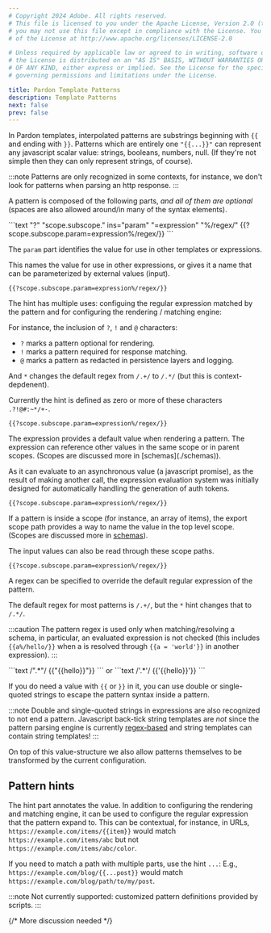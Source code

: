 ```yaml
---
# Copyright 2024 Adobe. All rights reserved.
# This file is licensed to you under the Apache License, Version 2.0 (the "License");
# you may not use this file except in compliance with the License. You may obtain a copy
# of the License at http://www.apache.org/licenses/LICENSE-2.0

# Unless required by applicable law or agreed to in writing, software distributed under
# the License is distributed on an "AS IS" BASIS, WITHOUT WARRANTIES OR REPRESENTATIONS
# OF ANY KIND, either express or implied. See the License for the specific language
# governing permissions and limitations under the License.

title: Pardon Template Patterns
description: Template Patterns
next: false
prev: false
---
```



In Pardon templates, interpolated patterns are substrings beginning with `{{` and ending with `}}`.
Patterns which are entirely one `"{{...}}"` can represent any javascript scalar value:
strings, booleans, numbers, null. (If they're not simple then they can only represent strings, of course).

:::note
Patterns are only recognized in some contexts, for instance,
we don't look for patterns when parsing an http response.
:::

A pattern is composed of the following parts, _and all of them are optional_
(spaces are also allowed around/in many of the syntax elements).

<Tabs class="shadow-md rounded-md">
<TabItem label="param">
<FlexyCodeGrid centered>
<span/>
```text "?" "scope.subscope." ins="param" "=expression" "%/regex/"
{{?scope.subscope.param=expression%/regex/}}
```
<span/>
</FlexyCodeGrid>

The `param` part identifies the value for use in other templates or expressions.

This names the value for use in other expressions, or gives it a name that can be parameterized by
external values (input).
</TabItem>
<TabItem label="hint">
<FlexyCodeGrid centered>
<span/>
```text ins="?" "scope.subscope." "param" "=expression" "%/regex/"
{{?scope.subscope.param=expression%/regex/}}
```
<span/>
</FlexyCodeGrid>

The hint has multiple uses: configuing the regular expression matched by the pattern
and for configuring the rendering / matching engine:

For instance, the inclusion of `?`, `!` and `@` characters:
- `?` marks a pattern optional for rendering.
- `!` marks a pattern required for response matching.
- `@` marks a pattern as redacted in persistence layers and logging.

And `*` changes the default regex from `/.+/` to `/.*/` (but this is context-depdenent).

Currently the hint is defined as zero or more of these characters `.?!@#:~*/+-`.
</TabItem>
<TabItem label="expressions">
<FlexyCodeGrid centered>
<span/>
```text "?" "scope.subscope." "param" ins="=expression" "%/regex/"
{{?scope.subscope.param=expression%/regex/}}
```
<span/>
</FlexyCodeGrid>
The expression provides a default value when rendering a pattern.  The expression can reference other
values in the same scope or in parent scopes. (Scopes are discussed more in [schemas](./schemas)).

As it can evaluate to an asynchronous value (a javascript promise), as the result of making another call,
the expression evaluation system was initially designed for automatically handling the generation of auth tokens.
</TabItem>
<TabItem label="export scope">
<FlexyCodeGrid centered>
<span/>
```text "?" ins="scope.subscope." "param" "=expression" "%/regex/"
{{?scope.subscope.param=expression%/regex/}}
```
<span/>
</FlexyCodeGrid>
If a pattern is inside a scope (for instance, an array of items), the export scope path provides
a way to name the value in the top level scope. (Scopes are discussed more in <a href="./schemas">schemas</a>).

The input values can also be read through these scope paths.
</TabItem>
<TabItem label="regex">
<FlexyCodeGrid centered>
<span/>
```text "?" "scope.subscope." "param" "=expression" ins="%/regex/"
{{?scope.subscope.param=expression%/regex/}}
```
<span/>
</FlexyCodeGrid>
A regex can be specified to override the default regular expression of the pattern.

The default regex for most patterns is `/.+/`, but the `*` hint changes that to `/.*/`.

:::caution
The pattern regex is used only when matching/resolving a schema, in particular,
an evaluated expression is not checked (this includes <span class="text-nowrap">`{{a%/hello/}}`</span> when a is resolved
through <span class="text-nowrap">`{{a = 'world'}}`</span> in another expression).
:::

</TabItem>
<TabItem label="literals">
<FlexyCodeGrid centered>
<span/>
```text /".*"/
{{"{{hello}}"}}
```
<span class="flex-0 place-content-center text-center min-w-5">or</span>
```text  /'.*'/
{{'{{hello}}'}}
```
<span/>
</FlexyCodeGrid>

If you do need a value with `{{` or `}}` in it, you can use double or single-quoted strings to
escape the pattern syntax inside a pattern.

:::note 
Double and single-quoted strings in expressions
are also recognized to not end a pattern.  Javascript back-tick string templates are _not_
since the pattern parsing engine is currently [regex-based](https://stackoverflow.com/a/1732454/1639030)
and string templates can contain string templates!
:::
</TabItem>
</Tabs>


On top of this value-structure we also allow patterns themselves to be transformed by the current
configuration.

## Pattern hints

The hint part annotates the value.  In addition to configuring the rendering and matching engine,
it can be used to configure the regular expression that the pattern expand to.
This can be contextual, for instance, in URLs, `https://example.com/items/{{item}}` would match
`https://example.com/items/abc` but not `https://example.com/items/abc/color`.

If you need to match a path with multiple parts, use the hint `...`:
E.g., `https://example.com/blog/{{...post}}` would match `https://example.com/blog/path/to/my/post`.

:::note
Not currently supported: customized pattern definitions provided by scripts.
:::

{/* More discussion needed */}
